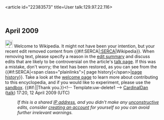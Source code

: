 <article id="22383573" title=User talk:129.97.22.116>
	<talkpage id="22383573" title="User talk:129.97.22.116">


== April 2009 ==
[[Image:Information.svg|25px]] Welcome to Wikipedia. It might not have been your intention, but your recent edit removed content from {{#if:SERCA|[[:SERCA]]|Wikipedia}}. When removing text, please specify a reason in the [[Help:Edit summary|edit summary]] and discuss edits that are likely to be controversial on the article's [[Wikipedia:Talk page|talk page]]. If this was a mistake, don't worry; the text has been restored, as you can see from the {{#if:SERCA|&lt;span class=&quot;plainlinks&quot;&gt;[{{fullurl:SERCA|action=history}} page history]&lt;/span&gt;|[[Help:Page history|page history]]}}. Take a look at the [[Wikipedia:Welcoming committee/Welcome to Wikipedia|welcome page]] to learn more about contributing to this encyclopedia, and if you would like to experiment, please use the [[Wikipedia:Sandbox|sandbox]].  {{#if:|{{{2}}}|Thank you.}}&lt;!-- Template:uw-delete1 --&gt; [[User:CardinalDan|CardinalDan]] ([[User talk:CardinalDan|talk]]) 17:20, 12 April 2009 (UTC)
:''If this is a shared [[IP address]], and you didn't make any [[Wikipedia:vandalism|unconstructive]] edits, consider [[Wikipedia:Why create an account?|creating an account]] for yourself so you can avoid further irrelevant warnings.''
	</talkpage>
</article>